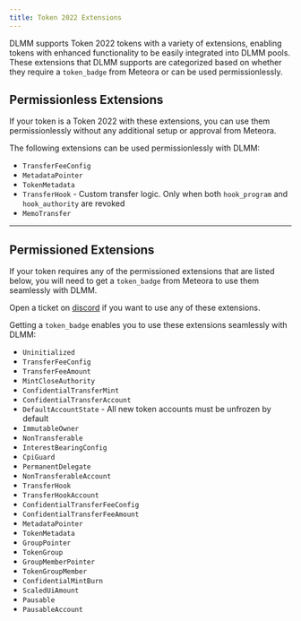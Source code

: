 ```yaml
---
title: Token 2022 Extensions
---
```


DLMM supports Token 2022 tokens with a variety of extensions, enabling tokens with enhanced functionality to be easily integrated into DLMM pools. These extensions that DLMM supports are categorized based on whether they require a `token_badge` from Meteora or can be used permissionlessly.

## Permissionless Extensions

If your token is a Token 2022 with these extensions, you can use them permissionlessly without any additional setup or approval from Meteora.

The following extensions can be used permissionlessly with DLMM:

- `TransferFeeConfig`
- `MetadataPointer` 
- `TokenMetadata`
- `TransferHook` - Custom transfer logic. Only when both `hook_program` and `hook_authority` are revoked
- `MemoTransfer`

---

## Permissioned Extensions

If your token requires any of the permissioned extensions that are listed below, you will need to get a `token_badge` from Meteora to use them seamlessly with DLMM.

<Note>Open a ticket on [discord](https://discord.gg/meteora) if you want to use any of these extensions.</Note>

Getting a `token_badge` enables you to use these extensions seamlessly with DLMM:

- `Uninitialized` 
- `TransferFeeConfig` 
- `TransferFeeAmount` 
- `MintCloseAuthority` 
- `ConfidentialTransferMint`
- `ConfidentialTransferAccount`
- `DefaultAccountState` - All new token accounts must be unfrozen by default
- `ImmutableOwner`
- `NonTransferable`
- `InterestBearingConfig`
- `CpiGuard`
- `PermanentDelegate`
- `NonTransferableAccount`
- `TransferHook`
- `TransferHookAccount`
- `ConfidentialTransferFeeConfig`
- `ConfidentialTransferFeeAmount`
- `MetadataPointer`
- `TokenMetadata`
- `GroupPointer`
- `TokenGroup`
- `GroupMemberPointer`
- `TokenGroupMember`
- `ConfidentialMintBurn`
- `ScaledUiAmount`
- `Pausable`
- `PausableAccount`